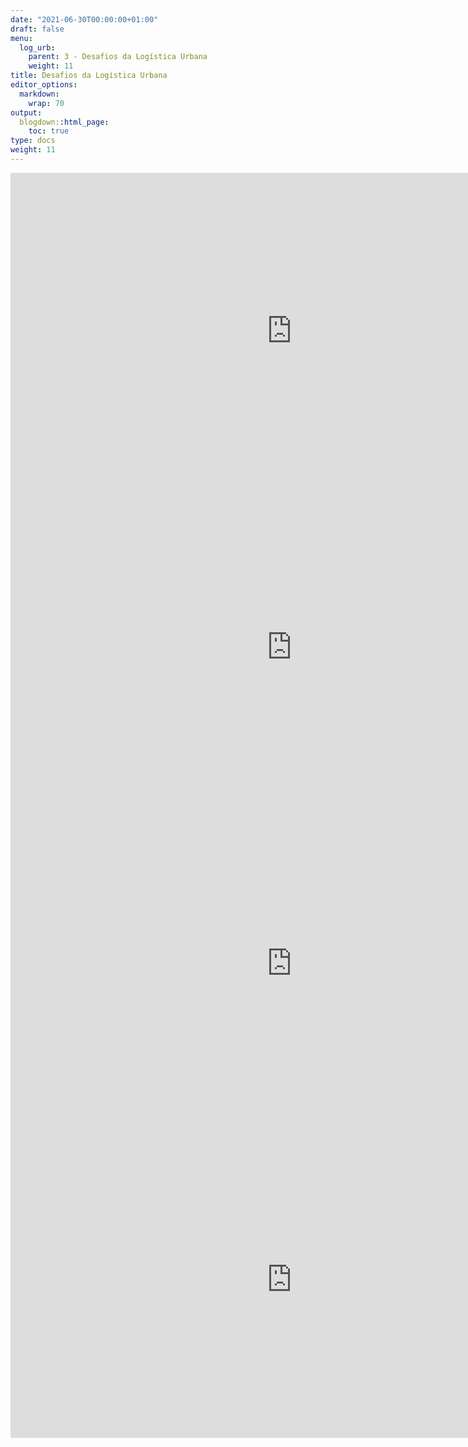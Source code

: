 ---
date: "2021-06-30T00:00:00+01:00"
draft: false
menu:
  log_urb:
    parent: 3 - Desafios da Logística Urbana
    weight: 11
title: Desafios da Logística Urbana
editor_options: 
  markdown: 
    wrap: 70
output: 
  blogdown::html_page:
    toc: true
type: docs
weight: 11
---


<iframe width="900" height="506" src="https://www.youtube.com/embed/xQ-MuZguCK4" title="YouTube video player" frameborder="0" allow="accelerometer; autoplay; clipboard-write; encrypted-media; gyroscope; picture-in-picture" allowfullscreen></iframe>

<iframe width="900" height="506" src="https://www.youtube.com/embed/Rdu1krb6SJQ" title="YouTube video player" frameborder="0" allow="accelerometer; autoplay; clipboard-write; encrypted-media; gyroscope; picture-in-picture" allowfullscreen></iframe>

<iframe width="900" height="506" src="https://www.youtube.com/embed/oFSL9HAhnew" title="YouTube video player" frameborder="0" allow="accelerometer; autoplay; clipboard-write; encrypted-media; gyroscope; picture-in-picture" allowfullscreen></iframe>

<iframe width="900" height="506" src="https://www.youtube.com/embed/oGgDelr8uls" title="YouTube video player" frameborder="0" allow="accelerometer; autoplay; clipboard-write; encrypted-media; gyroscope; picture-in-picture" allowfullscreen></iframe>


